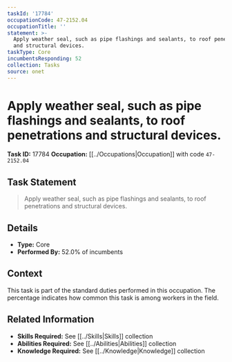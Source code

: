 ```yaml
---
taskId: '17784'
occupationCode: 47-2152.04
occupationTitle: ''
statement: >-
  Apply weather seal, such as pipe flashings and sealants, to roof penetrations
  and structural devices.
taskType: Core
incumbentsResponding: 52
collection: Tasks
source: onet
---
```

# Apply weather seal, such as pipe flashings and sealants, to roof penetrations and structural devices.

**Task ID:** 17784
**Occupation:** [[../Occupations|Occupation]] with code `47-2152.04`

## Task Statement

> Apply weather seal, such as pipe flashings and sealants, to roof penetrations and structural devices.

## Details

- **Type:** Core
- **Performed By:** 52.0% of incumbents

## Context

This task is part of the standard duties performed in this occupation. The percentage indicates how common this task is among workers in the field.

## Related Information

- **Skills Required:** See [[../Skills|Skills]] collection
- **Abilities Required:** See [[../Abilities|Abilities]] collection
- **Knowledge Required:** See [[../Knowledge|Knowledge]] collection
